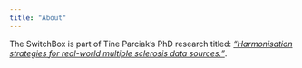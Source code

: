 ```yaml
---
title: "About"
---
```


The SwitchBox is part of Tine Parciak's PhD research titled: *["Harmonisation strategies for real-world multiple sclerosis data sources."](https://www.uhasselt.be/en/instituten-en/biomed-en/immunology/biomedical-data-sciences/harmonisation-strategies-for-real-world-multiple-sclerosis-data-sources){target="_blank"}*.
